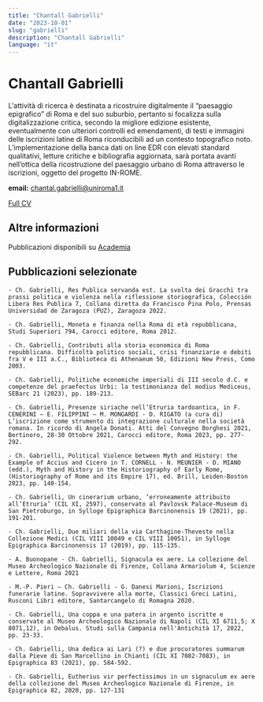 ```yaml
---
title: "Chantall Gabrielli"
date: "2023-10-01"
slug: "gabrielli"
description: "Chantall Gabrielli"
language: "it"
---
```


# Chantall Gabrielli

L'attività di ricerca è destinata a ricostruire digitalmente il “paesaggio epigrafico” di Roma e del suo suburbio, pertanto si focalizza sulla digitalizzazione critica, secondo la migliore edizione esistente, eventualmente con ulteriori controlli ed emendamenti, di testi e immagini delle iscrizioni latine di Roma riconducibili ad un contesto topografico noto. L’implementazione della banca dati on line EDR con elevati standard qualitativi, letture critiche e bibliografia aggiornata, sarà portata avanti nell’ottica della ricostruzione del paesaggio urbano di Roma attraverso le iscrizioni, oggetto del progetto IN-ROME.

**email:** chantal.gabrielli@uniroma1.it

<a href="CV_Gabrielli.pdf">Full CV</a>

## Altre informazioni

Pubblicazioni disponibili su <a href="https://uniroma1.academia.edu/chantalgabrielli" target="_blank">Academia</a>

## Pubblicazioni selezionate

    - Ch. Gabrielli, Res Publica servanda est. La svolta dei Gracchi tra prassi politica e violenza nella riflessione storiografica, Colección Libera Res Publica 7, Collana diretta da Francisco Pina Polo, Prensas Universidad de Zaragoza (PUZ), Zaragoza 2022.
    
    - Ch. Gabrielli, Moneta e finanza nella Roma di età repubblicana, Studi Superiori 794, Carocci editore, Roma 2012.
    
    - Ch. Gabrielli, Contributi alla storia economica di Roma repubblicana. Difficoltà politico sociali, crisi finanziarie e debiti fra V e III a.C., Biblioteca di Athenaeum 50, Edizioni New Press, Como 2003.
    
    - Ch. Gabrielli, Politiche economiche imperiali di III secolo d.C. e competenze del praefectus Urbi: la testimonianza del modius Mediceus, SEBarc 21 (2023), pp. 189-213.
    
    - Ch. Gabrielli, Presenze siriache nell’Etruria tardoantica, in F. CENERINI – E. FILIPPINI – M. MONGARDI - D. RIGATO (a cura di) L’iscrizione come strumento di integrazione culturale nella società romana. In ricordo di Angela Donati. Atti del Convegno Borghesi 2021, Bertinoro, 28-30 Ottobre 2021, Carocci editore, Roma 2023, pp. 277-292.
    
    - Ch. Gabrielli, Political Violence between Myth and History: the Example of Accius and Cicero in T. CORNELL - N. MEUNIER - D. MIANO (edd.), Myth and History in the Historiography of Early Rome, (Historiography of Rome and its Empire 17), ed. Brill, Leiden-Boston 2023, pp. 140-154.
    
    - Ch. Gabrielli, Un cinerarium urbano, ‘erroneamente attribuito all’Etruria’ (CIL XI, 2597), conservato al Pavlovsk Palace-Museum di San Pietroburgo, in Sylloge Epigraphica Barcinonensis 19 (2021), pp. 191-201.
    
    - Ch. Gabrielli, Due miliari della via Carthagine-Theveste nella Collezione Medici (CIL VIII 10049 e CIL VIII 10051), in Sylloge Epigraphica Barcinonensis 17 (2019), pp. 115-135.
    
    - A. Buonopane - Ch. Gabrielli, Signacula ex aere. La collezione del Museo Archeologico Nazionale di Firenze, Collana Armariolum 4, Scienze e Lettere, Roma 2021
    
    - M.-P. Pieri – Ch. Gabrielli - G. Danesi Marioni, Iscrizioni funerarie latine. Sopravvivere alla morte, Classici Greci Latini, Rusconi Libri editore, Santarcangelo di Romagna 2020.
    
    - Ch. Gabrielli, Una coppa e una patera in argento iscritte e conservate al Museo Archeologico Nazionale di Napoli (CIL XI 6711,5; X 8071,12), in Oebalus. Studi sulla Campania nell'Antichità 17, 2022, pp. 23-33.
    
    - Ch. Gabrielli, Una dedica ai Lari (?) e due procuratores summarum dalla Pieve di San Marcellino in Chianti (CIL XI 7082-7083), in Epigraphica 83 (2021), pp. 584-592.
    
    - Ch. Gabrielli, Eutherius vir perfectissimus in un signaculum ex aere della collezione del Museo Archeologico Nazionale di Firenze, in Epigraphica 82, 2020, pp. 127-131
